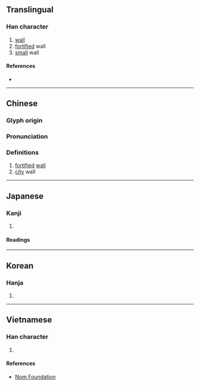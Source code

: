 {{character info}}
==Translingual==

===Han character===
{{Han char|rn=32|rad=土|as=11|sn=14|four=40127|canj=GILB|ids=⿰土庸}}

# [[wall]]
# [[fortified]] wall
# [[small]] wall

====References====
* {{Han ref|kx=0237.270|dkj=05419|dj=0476.070|hdz=10481.140|uh=5889|ud=22665|bh=E156|bd=57686}}

----

==Chinese==
{{zh-forms}}

===Glyph origin===
{{Han etym}}

===Pronunciation===
{{zh-pron
|m=yōng
|c=jung4
|mc=y
|oc=y
|cat=n
}}

===Definitions===
{{zh-hanzi}}

# [[fortified]] [[wall]]
# [[city]] wall

----

==Japanese==

===Kanji===
{{ja-kanji|grade=|rs=土11}}

# {{rfdef|ja|sort=土11}}

====Readings====
{{ja-readings|on=[[よう]] (yō), [[ゆ]] (yu)|kun=[[かき]] (kaki), [[かべ]] (kabe)}}

----

==Korean==

===Hanja===
{{ko-hanja|hangeul=용}}

# {{rfdef|ko|sort=土11}}

----

==Vietnamese==

===Han character===
{{vi-readings|reading=dung|rs=土11}}

# {{rfdef|vi|sort=土11}}

====References====
* [http://nomfoundation.org/common/nom_details.php?codepoint=5889 Nom Foundation]